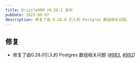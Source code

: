 ```yaml
---
title: DrizzleORM v0.28.1 发布
pubDate: 2023-08-07
description: 修复了由 0.28.0 引入的 Postgres 数组相关问题。
---
```


## 修复

- 修复了由0.28.0引入的 Postgres 数组相关问题 ([#983](https://github.com/drizzle-team/drizzle-orm/issues/983), [#992](https://github.com/drizzle-team/drizzle-orm/issues/992))
